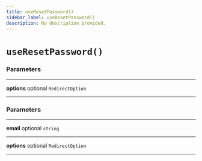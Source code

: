 ```yaml
---
title: useResetPassword()
sidebar_label: useResetPassword()
description: No description provided.
---
```


# `useResetPassword()`

### Parameters

---

**<span className="parameter-name">options</span>** <span className="optional-status">optional</span> `RedirectOption`

---

### Parameters

---

**<span className="parameter-name">email</span>** <span className="optional-status">optional</span> `string`

---

**<span className="parameter-name">options</span>** <span className="optional-status">optional</span> `RedirectOption`

---
